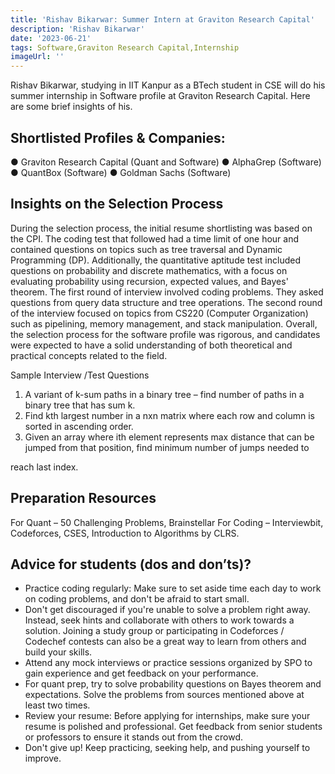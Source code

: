 ---
title: 'Rishav Bikarwar: Summer Intern at Graviton Research Capital'
description: 'Rishav Bikarwar'
date: '2023-06-21'
tags: Software,Graviton Research Capital,Internship
imageUrl: ''
---

Rishav Bikarwar, studying in IIT Kanpur as a BTech student in CSE will do
his summer internship in Software profile at Graviton Research Capital. Here are some brief
insights of his.

## Shortlisted Profiles & Companies:
● Graviton Research Capital
(Quant and Software)
● AlphaGrep (Software)
● QuantBox (Software)
● Goldman Sachs (Software)

## Insights on the Selection Process
During the selection process, the initial resume shortlisting was based
on the CPI. The coding test that followed had a time limit of one hour
and contained questions on topics such as tree traversal and Dynamic
Programming (DP). Additionally, the quantitative aptitude test included
questions on probability and discrete mathematics, with a focus on
evaluating probability using recursion, expected values, and Bayes&#39;
theorem.
The first round of interview involved coding problems. They asked
questions from query data structure and tree operations. The second
round of the interview focused on topics from CS220 (Computer
Organization) such as pipelining, memory management, and stack
manipulation. Overall, the selection process for the software profile was
rigorous, and candidates were expected to have a solid understanding
of both theoretical and practical concepts related to the field.

Sample Interview
/Test Questions

1. A variant of k-sum paths in a binary tree – find number of paths in a
binary tree that has sum k.
2. Find kth largest number in a nxn matrix where each row and column
is sorted in ascending order.
3. Given an array where ith element represents max distance that can
be jumped from that position, find minimum number of jumps needed to

reach last index.

##  Preparation Resources
For Quant – 50 Challenging Problems, Brainstellar
For Coding – Interviewbit, Codeforces, CSES, Introduction to Algorithms by CLRS.

## Advice for students (dos and don’ts)? 
- Practice coding regularly: Make sure to set aside time each day to work on coding problems,
and don&#39;t be afraid to start small.
- Don&#39;t get discouraged if you&#39;re unable to solve a problem right away. Instead, seek hints and
collaborate with others to work towards a solution. Joining a study group or participating in
Codeforces / Codechef contests can also be a great way to learn from others and build your
skills.
- Attend any mock interviews or practice sessions organized by SPO to gain experience and
get feedback on your performance.
- For quant prep, try to solve probability questions on Bayes theorem and expectations. Solve
the problems from sources mentioned above at least two times.
- Review your resume: Before applying for internships, make sure your resume is polished
and professional. Get feedback from senior students or professors to ensure it stands out
from the crowd.
- Don&#39;t give up! Keep practicing, seeking help, and pushing yourself to improve.

